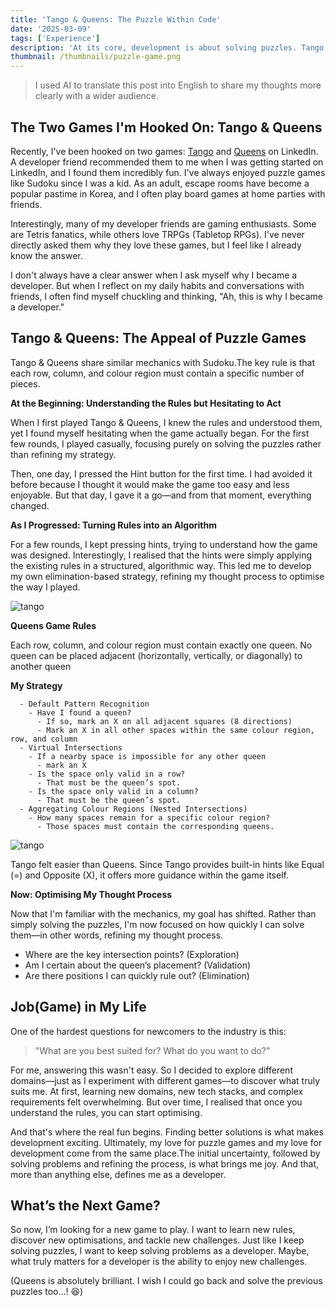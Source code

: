 ```yaml
---
title: 'Tango & Queens: The Puzzle Within Code'
date: '2025-03-09'
tags: ['Experience']
description: 'At its core, development is about solving puzzles. Tango & Queens taught me valuable problem-solving techniques, and in this post, I share how they align with my journey as a developer.'
thumbnail: /thumbnails/puzzle-game.png
---
```


> I used AI to translate this post into English to share my thoughts more clearly with a wider audience.

## The Two Games I'm Hooked On: Tango & Queens

Recently, I've been hooked on two games: [Tango](https://www.linkedin.com/games/tango) and [Queens](https://www.linkedin.com/games/queens) on LinkedIn. A developer friend recommended them to me when I was getting started on LinkedIn, and I found them incredibly fun.
I've always enjoyed puzzle games like Sudoku since I was a kid. As an adult, escape rooms have become a popular pastime in Korea, and I often play board games at home parties with friends.

Interestingly, many of my developer friends are gaming enthusiasts. Some are Tetris fanatics, while others love TRPGs (Tabletop RPGs). I've never directly asked them why they love these games, but I feel like I already know the answer.

I don't always have a clear answer when I ask myself why I became a developer. But when I reflect on my daily habits and conversations with friends, I often find myself chuckling and thinking, "Ah, this is why I became a developer."

## Tango & Queens: The Appeal of Puzzle Games

Tango & Queens share similar mechanics with Sudoku.The key rule is that each row, column, and colour region must contain a specific number of pieces.

**At the Beginning: Understanding the Rules but Hesitating to Act**

When I first played Tango & Queens, I knew the rules and understood them, yet I found myself hesitating when the game actually began. For the first few rounds, I played casually, focusing purely on solving the puzzles rather than refining my strategy.

Then, one day, I pressed the Hint button for the first time. I had avoided it before because I thought it would make the game too easy and less enjoyable. But that day, I gave it a go—and from that moment, everything changed.

**As I Progressed: Turning Rules into an Algorithm**

For a few rounds, I kept pressing hints, trying to understand how the game was designed. Interestingly, I realised that the hints were simply applying the existing rules in a structured, algorithmic way.
This led me to develop my own elimination-based strategy, refining my thought process to optimise the way I played.

![tango](/posts/puzzle-game/queens.png)

**Queens Game Rules**

Each row, column, and colour region must contain exactly one queen.
No queen can be placed adjacent (horizontally, vertically, or diagonally) to another queen

**My Strategy**

```
  - Default Pattern Recognition
    - Have I found a queen?
      - If so, mark an X on all adjacent squares (8 directions)
      - Mark an X in all other spaces within the same colour region, row, and column
  - Virtual Intersections
    - If a nearby space is impossible for any other queen
      - mark an X
    - Is the space only valid in a row?
      - That must be the queen’s spot.
    - Is the space only valid in a column?
      - That must be the queen’s spot.
  - Aggregating Colour Regions (Nested Intersections)
    - How many spaces remain for a specific colour region?
      - Those spaces must contain the corresponding queens.

```

![tango](/posts/puzzle-game/tango.png)

Tango felt easier than Queens. Since Tango provides built-in hints like Equal (=) and Opposite (X), it offers more guidance within the game itself.

**Now: Optimising My Thought Process**

Now that I'm familiar with the mechanics, my goal has shifted. Rather than simply solving the puzzles, I'm now focused on how quickly I can solve them—in other words, refining my thought process.

* Where are the key intersection points? (Exploration)
* Am I certain about the queen’s placement? (Validation)
* Are there positions I can quickly rule out? (Elimination)

## Job(Game) in My Life

One of the hardest questions for newcomers to the industry is this:
> "What are you best suited for? What do you want to do?"

For me, answering this wasn't easy. So I decided to explore different domains—just as I experiment with different games—to discover what truly suits me.
At first, learning new domains, new tech stacks, and complex requirements felt overwhelming. But over time, I realised that once you understand the rules, you can start optimising.

And that's where the real fun begins. Finding better solutions is what makes development exciting.
Ultimately, my love for puzzle games and my love for development come from the same place.The initial uncertainty, followed by solving problems and refining the process, is what brings me joy. And that, more than anything else, defines me as a developer.

## What’s the Next Game?

So now, I’m looking for a new game to play.
I want to learn new rules, discover new optimisations, and tackle new challenges. Just like I keep solving puzzles, I want to keep solving problems as a developer.
Maybe, what truly matters for a developer is the ability to enjoy new challenges.


(Queens is absolutely brilliant. I wish I could go back and solve the previous puzzles too...! 😆)

